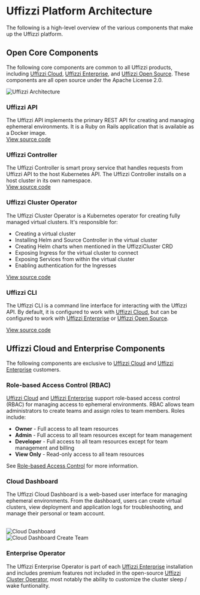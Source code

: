 
# Uffizzi Platform Architecture

The following is a high-level overview of the various components that make up the Uffizzi platform.

## Open Core Components

The following core components are common to all Uffizzi products, including [Uffizzi Cloud](/cloud), [Uffizzi Enterprise](/enterprise), and [Uffizzi Open Source](/open-source). These components are all open source under the Apache License 2.0.

<Image
    src="/../public/images/uffizzi-architecture.png"
    width={640}
    height={433}
    alt="Uffizzi Architecture"
    className="border rounded-lg overflow-hidden mt-6"
/>

### Uffizzi API

The Uffizzi API implements the primary REST API for creating and managing ephemeral environments. It is a Ruby on Rails application that is available as a Docker image.  
[View source code](https://github.com/UffizziCloud/uffizzi)


### Uffizzi Controller  

The Uffizzi Controller is smart proxy service that handles requests from Uffizzi API to the host Kubernetes API. The Uffizzi Controller installs on a host cluster in its own namespace.  
[View source code](https://github.com/UffizziCloud/uffizzi_controller)

### Uffizzi Cluster Operator  

The Uffizzi Cluster Operator is a Kubernetes operator for creating fully managed virtual clusters. It's responsible for:  

 - Creating a virtual cluster  
 - Installing Helm and Source Controller in the virtual cluster  
 - Creating Helm charts when mentioned in the UffizziCluster CRD  
 - Exposing Ingress for the virtual cluster to connect  
 - Exposing Services from within the virtual cluster  
 - Enabling authentication for the Ingresses  
 
[View source code](https://github.com/UffizziCloud/uffizzi-cluster-operator)

### Uffizzi CLI 

The Uffizzi CLI is a command line interface for interacting with the Uffizzi API. By default, it is configured to work with [Uffizzi Cloud](/cloud), but can be configured to work with [Uffizzi Enterprise](/enterprise) or [Uffizzi Open Source](/open-source).

[View source code](https://github.com/UffizziCloud/uffizzi_cli)

## Uffizzi Cloud and Enterprise Components

The following components are exclusive to [Uffizzi Cloud](/cloud) and [Uffizzi Enterprise](/enterprise) customers.

### Role-based Access Control (RBAC)

[Uffizzi Cloud](/cloud) and [Uffizzi Enterprise](/enterprise) support role-based access control (RBAC) for managing access to ephemeral environments. RBAC allows team administrators to create teams and assign roles to team members. Roles include:

 - **Owner** - Full access to all team resources
 - **Admin** - Full access to all team resources except for team management
 - **Developer** - Full access to all team resources except for team management and billing
 - **View Only** - Read-only access to all team resources  

 See [Role-based Access Control](/cloud/rbac) for more information.

### Cloud Dashboard

The Uffizzi Cloud Dashboard is a web-based user interface for managing ephemeral environments. From the dashboard, users can create virtual clusters, view deployment and application logs for troubleshooting, and manage their personal or team account.

<br />
<Image
    src="/../public/images/dashboard.png"
    width={640}
    height={433}
    alt="Cloud Dashboard"
    className="border rounded-lg overflow-hidden mt-6"
/>
<br />
<Image
    src="/../public/images/dashboard-2.png"
    width={640}
    height={433}
    alt="Cloud Dashboard Create Team"
    className="border rounded-lg overflow-hidden mt-6"
/>
<br />

### Enterprise Operator

The Uffizzi Enterprise Operator is part of each [Uffizzi Enterprise](/enterprise) installation and includes premium features not included in the open-source [Uffizzi Cluster Operator](#uffizzi-cluster-operator), most notably the ability to customize the cluster sleep / wake funtionality.